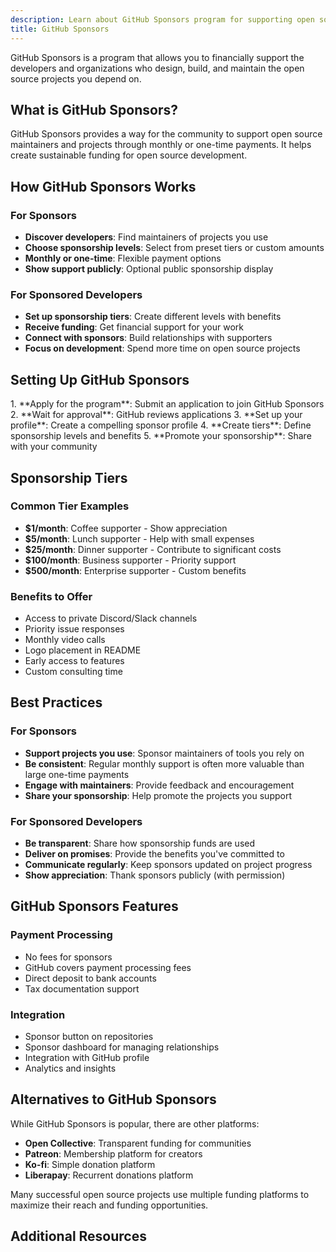 ```yaml
---
description: Learn about GitHub Sponsors program for supporting open source developers
title: GitHub Sponsors
---
```


GitHub Sponsors is a program that allows you to financially support the developers and organizations who design, build, and maintain the open source projects you depend on.

## What is GitHub Sponsors?

GitHub Sponsors provides a way for the community to support open source maintainers and projects through monthly or one-time payments. It helps create sustainable funding for open source development.

## How GitHub Sponsors Works

### For Sponsors
- **Discover developers**: Find maintainers of projects you use
- **Choose sponsorship levels**: Select from preset tiers or custom amounts
- **Monthly or one-time**: Flexible payment options
- **Show support publicly**: Optional public sponsorship display

### For Sponsored Developers
- **Set up sponsorship tiers**: Create different levels with benefits
- **Receive funding**: Get financial support for your work
- **Connect with sponsors**: Build relationships with supporters
- **Focus on development**: Spend more time on open source projects

## Setting Up GitHub Sponsors

<Steps>
1. **Apply for the program**: Submit an application to join GitHub Sponsors
2. **Wait for approval**: GitHub reviews applications
3. **Set up your profile**: Create a compelling sponsor profile
4. **Create tiers**: Define sponsorship levels and benefits
5. **Promote your sponsorship**: Share with your community
</Steps>

## Sponsorship Tiers

### Common Tier Examples
- **$1/month**: Coffee supporter - Show appreciation
- **$5/month**: Lunch supporter - Help with small expenses
- **$25/month**: Dinner supporter - Contribute to significant costs
- **$100/month**: Business supporter - Priority support
- **$500/month**: Enterprise supporter - Custom benefits

### Benefits to Offer
- Access to private Discord/Slack channels
- Priority issue responses
- Monthly video calls
- Logo placement in README
- Early access to features
- Custom consulting time

## Best Practices

### For Sponsors
- **Support projects you use**: Sponsor maintainers of tools you rely on
- **Be consistent**: Regular monthly support is often more valuable than large one-time payments
- **Engage with maintainers**: Provide feedback and encouragement
- **Share your sponsorship**: Help promote the projects you support

### For Sponsored Developers
- **Be transparent**: Share how sponsorship funds are used
- **Deliver on promises**: Provide the benefits you've committed to
- **Communicate regularly**: Keep sponsors updated on project progress
- **Show appreciation**: Thank sponsors publicly (with permission)

## GitHub Sponsors Features

### Payment Processing
- No fees for sponsors
- GitHub covers payment processing fees
- Direct deposit to bank accounts
- Tax documentation support

### Integration
- Sponsor button on repositories
- Sponsor dashboard for managing relationships
- Integration with GitHub profile
- Analytics and insights

## Alternatives to GitHub Sponsors

While GitHub Sponsors is popular, there are other platforms:
- **Open Collective**: Transparent funding for communities
- **Patreon**: Membership platform for creators
- **Ko-fi**: Simple donation platform
- **Liberapay**: Recurrent donations platform

<Aside type="tip">
Many successful open source projects use multiple funding platforms to maximize their reach and funding opportunities.
</Aside>

## Additional Resources

<CardGrid>
  <LinkCard 
    title="GitHub Sponsors Documentation" 
    href="https://docs.github.com/en/sponsors"
    description="Official GitHub Sponsors documentation" 
  />
  <LinkCard 
    title="Sponsor Matching Fund" 
    href="https://docs.github.com/en/sponsors/getting-started-with-github-sponsors/about-github-sponsors#about-the-github-sponsors-matching-fund"
    description="Learn about GitHub's matching fund program" 
  />
</CardGrid>

